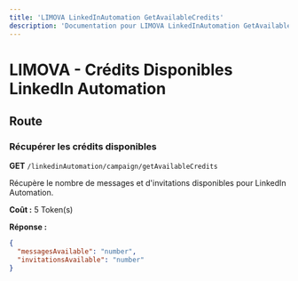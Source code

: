 ```yaml
---
title: 'LIMOVA LinkedInAutomation GetAvailableCredits'
description: 'Documentation pour LIMOVA LinkedInAutomation GetAvailableCredits'
---
```


# LIMOVA - Crédits Disponibles LinkedIn Automation

## Route

### Récupérer les crédits disponibles
**GET** `/linkedinAutomation/campaign/getAvailableCredits`

Récupère le nombre de messages et d'invitations disponibles pour LinkedIn Automation.

**Coût :** 5 Token(s)

**Réponse :**
```json
{
  "messagesAvailable": "number",
  "invitationsAvailable": "number"
}
``` 
